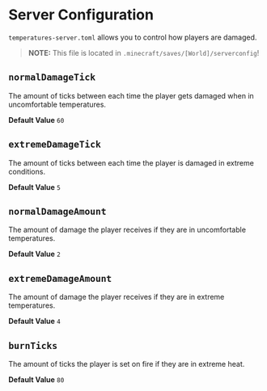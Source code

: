 # Server Configuration

`temperatures-server.toml` allows you to control how players are damaged.

> **NOTE:** This file is located in `.minecraft/saves/[World]/serverconfig`!

## `normalDamageTick`

The amount of ticks between each time the player gets damaged when in uncomfortable temperatures.

**Default Value** `60`

## `extremeDamageTick`

The amount of ticks between each time the player is damaged in extreme conditions.

**Default Value** `5`

## `normalDamageAmount`

The amount of damage the player receives if they are in uncomfortable temperatures.

**Default Value** `2`

## `extremeDamageAmount`

The amount of damage the player receives if they are in extreme temperatures.

**Default Value** `4`

## `burnTicks`

The amount of ticks the player is set on fire if they are in extreme heat.

**Default Value** `80`